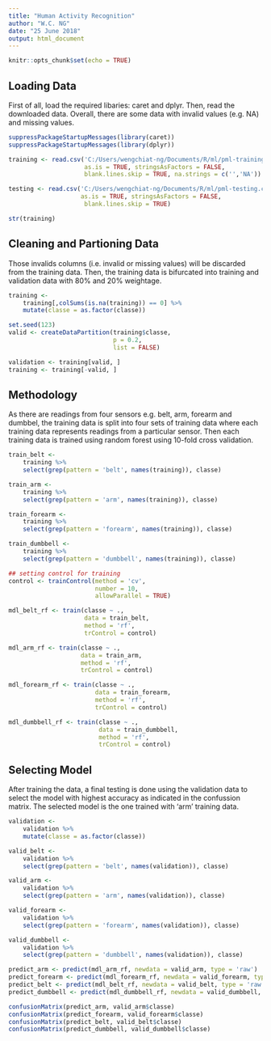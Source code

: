 ---
title: "Human Activity Recognition"
author: "W.C. NG"
date: "25 June 2018"
output: html_document
---

```{r setup, include=FALSE}
knitr::opts_chunk$set(echo = TRUE)
```

## Loading Data

First of all, load the required libaries: caret and dplyr. Then, read the downloaded data. Overall, there are some data with invalid values (e.g. NA) and missing values.  

```{r}
suppressPackageStartupMessages(library(caret))
suppressPackageStartupMessages(library(dplyr))

training <- read.csv('C:/Users/wengchiat-ng/Documents/R/ml/pml-training.csv', 
                     as.is = TRUE, stringsAsFactors = FALSE,
                     blank.lines.skip = TRUE, na.strings = c('','NA'))

testing <- read.csv('C:/Users/wengchiat-ng/Documents/R/ml/pml-testing.csv', 
                    as.is = TRUE, stringsAsFactors = FALSE,
                     blank.lines.skip = TRUE)

str(training)
```

## Cleaning and Partioning Data

Those invalids columns (i.e. invalid or missing values) will be discarded from the training data. Then, the training data is bifurcated into training and validation data with 80% and 20% weightage.  

```{r}
training <-
    training[,colSums(is.na(training)) == 0] %>% 
    mutate(classe = as.factor(classe)) 

set.seed(123)
valid <- createDataPartition(training$classe, 
                             p = 0.2, 
                             list = FALSE)

validation <- training[valid, ]
training <- training[-valid, ]
```

## Methodology

As there are readings from four sensors e.g. belt, arm, forearm and dumbbel, the training data is split into four sets of training data where each training data represents readings from a particular sensor. Then each training data is trained using random forest using 10-fold cross validation.  
```{r}
train_belt <- 
    training %>% 
    select(grep(pattern = 'belt', names(training)), classe) 

train_arm <- 
    training %>% 
    select(grep(pattern = 'arm', names(training)), classe) 

train_forearm <- 
    training %>% 
    select(grep(pattern = 'forearm', names(training)), classe) 

train_dumbbell <- 
    training %>% 
    select(grep(pattern = 'dumbbell', names(training)), classe) 

## setting control for training
control <- trainControl(method = 'cv', 
                        number = 10, 
                        allowParallel = TRUE)

mdl_belt_rf <- train(classe ~ ., 
                     data = train_belt, 
                     method = 'rf', 
                     trControl = control)

mdl_arm_rf <- train(classe ~ ., 
                    data = train_arm, 
                    method = 'rf', 
                    trControl = control)

mdl_forearm_rf <- train(classe ~ ., 
                        data = train_forearm, 
                        method = 'rf', 
                        trControl = control)

mdl_dumbbell_rf <- train(classe ~ ., 
                         data = train_dumbbell, 
                         method = 'rf', 
                         trControl = control)

```

## Selecting Model
After training the data, a final testing is done using the validation data to select the model with highest accuracy as indicated in the confussion matrix. The selected model is the one trained with 'arm' training data. 

```{r}
validation <- 
    validation %>% 
    mutate(classe = as.factor(classe))

valid_belt <- 
    validation %>% 
    select(grep(pattern = 'belt', names(validation)), classe) 

valid_arm <- 
    validation %>% 
    select(grep(pattern = 'arm', names(validation)), classe) 

valid_forearm <- 
    validation %>% 
    select(grep(pattern = 'forearm', names(validation)), classe) 

valid_dumbbell <- 
    validation %>% 
    select(grep(pattern = 'dumbbell', names(validation)), classe) 

predict_arm <- predict(mdl_arm_rf, newdata = valid_arm, type = 'raw')
predict_forearm <- predict(mdl_forearm_rf, newdata = valid_forearm, type = 'raw')
predict_belt <- predict(mdl_belt_rf, newdata = valid_belt, type = 'raw')
predict_dumbbell <- predict(mdl_dumbbell_rf, newdata = valid_dumbbell, type = 'raw')

confusionMatrix(predict_arm, valid_arm$classe)
confusionMatrix(predict_forearm, valid_forearm$classe)
confusionMatrix(predict_belt, valid_belt$classe)
confusionMatrix(predict_dumbbell, valid_dumbbell$classe)
```
